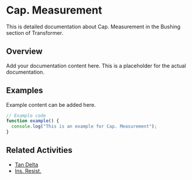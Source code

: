 # Cap. Measurement

This is detailed documentation about Cap. Measurement in the Bushing section of Transformer.

## Overview

Add your documentation content here. This is a placeholder for the actual documentation.

## Examples

Example content can be added here.

```typescript
// Example code
function example() {
  console.log("This is an example for Cap. Measurement");
}
```

## Related Activities

- [Tan Delta](/docs/transformer/bushing/tan-delta)
- [Ins. Resist.](/docs/transformer/bushing/ins-resist)
